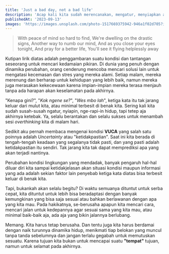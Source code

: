 ```yaml
---
title: 'Just a bad day, not a bad life'
description: 'Acap kali kita sudah merencanakan, mengatur, menyiapkan alur terbaik hidup kita. Namun...'
publishedAt: '2023-09-13'
images: 'https://images.unsplash.com/photo-1517669375942-946a1f02d705?ixlib=rb-4.0.3&ixid=M3wxMjA3fDB8MHxwaG90by1wYWdlfHx8fGVufDB8fHx8fA%3D%3D'
---
```


> With peace of mind so hard to find, We're dwelling on the drastic signs, Another way to numb our mind, And as you close your eyes tonight, And pray for a better life, You'll see it flying helplessly away

Kutipan lirik diatas adalah penggambaran suatu kondisi dan tantangan seseorang untuk mencari kedamaian pikiran. Di dunia yang penuh dengan dinamika perubahan, orang cenderung mencoba mencari solusi lain untuk mengatasi kecemasan dan stres yang mereka alami. Setiap malam, mereka merenung dan berharap untuk kehidupan yang lebih baik, namun mereka juga merasakan kekecewaan karena impian-impian mereka terasa menjauh tanpa ada harapan akan keselamatan pada akhirnya.

"Kenapa gini?", "_Kok ngene se?_", "_Wes mbo lah_", ketiga kata itu tak jarang keluar dari mulut kita, atau minimal terbesit di benak kita. Sering kali kita sudah susah-susah ngatur, nyiapin, nge-rapi-in hidup, tapi tetep aja akhirnya ketebak. Ya, selalu berantakan dan selalu sukses untuk menambah sesi _overthinking_ kita di malam hari.

Sedikit aku pernah membaca mengenai kondisi **VUCA** yang salah satu poinnya adalah _Uncertainty_ atau "ketidakpastian". Saat ini kita berada di tengah-tengah keadaan yang segalanya tidak pasti, dan yang pasti adalah ketidakpastian itu sendiri. Tak jarang kita tak dapat memprediksi apa yang akan terjadi nantinya.

Perubahan kondisi lingkungan yang mendadak, banyak pengaruh hal-hal diluar diri kita sampai ketidakjelasan akan situasi kondisi maupun informasi yang ada adalah sekian faktor lain penyebab ketiga kata diatas bisa terbesit keluar di benak kita.

Tapi, bukankah akan selalu begitu? Di waktu semuanya dituntut untuk serba cepat, kita dituntut untuk lebih bisa beradaptasi dengan banyak kemungkinan yang bisa saja sesuai atau bahkan berlawanan dengan apa yang kita mau. Pada hakikatnya, se-berusaha apapun kita mencari cara, mencari jalan untuk kedepannya agar sesuai sama yang kita mau, atau minimal baik-baik aja, ada aja yang bikin jalannya berlubang.

Memang. Kita harus tetap berusaha. Dan tentu juga kita harus berdamai dengan naik turunnya dinamika hidup, menikmati tiap belokan yang muncul tanpa tanda sebelumnya dan jangan terlalu gegabah untuk memutuskan sesuatu. Karena tujuan kita bukan untuk mencapai suatu **"tempat"** tujuan, namun untuk selamat pada akhirnya.
